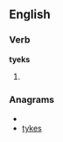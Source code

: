 ==English==

===Verb===
'''tyeks'''

# {{qualifier|Geordie}} {{third-person singular of|[[tyek]]}}

===Anagrams===
* {{alphagram|eksty}}
* [[tykes#English|tykes]]